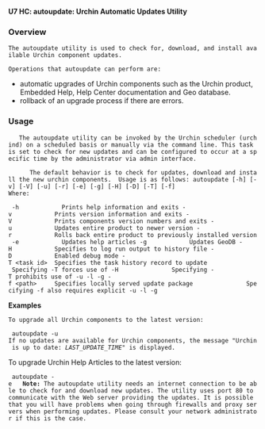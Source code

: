 '''U7 HC: autoupdate: Urchin Automatic Updates Utility'''

    
=== Overview ===
 
 The autoupdate utility is used to check for, download, and install available Urchin component updates.  

    
 Operations that autoupdate can perform are: 

 
*  automatic upgrades of Urchin components such as the Urchin product, Embedded Help, Help Center documentation and Geo database.
*  rollback of an upgrade process if there are errors.
 
=== Usage ===
 
    The autoupdate utility can be invoked by the Urchin scheduler (urchind) on a scheduled basis or manually via the command line. This task is set to check for new updates and can be configured to occur at a specific time by the administrator via admin interface.

       The default behavior is to check for updates, download and install the new urchin components.  Usage is as follows: autoupdate [-h] [-v] [-V] [-u] [-r] [-e] [-g] [-H] [-D] [-T] [-f]  
 Where: 

  -h            Prints help information and exits -v            Prints version information and exits -V            Prints components version numbers and exits -u            Updates entire product to newer version -r            Rolls back entire product to previously installed version -e            Updates help articles -g            Updates GeoDB -H            Specifies to log run output to history file -D            Enabled debug mode -T &lt;task id&gt;  Specifies the task history record to update               Specifying -T forces use of -H               Specifying -T prohibits use of -u -l -g -f &lt;path&gt;     Specifies locally served update package               Specifying -f also requires explicit -u -l -g  
'''Examples''' 

    
 To upgrade all Urchin components to the latest version: 

  autoupdate -u  
 If no updates are available for Urchin components, the message "Urchin is up to date: ''LAST_UPDATE_TIME''" is displayed. 

   
To upgrade Urchin Help Articles to the latest version:

  autoupdate -e   '''Note:''' The autoupdate utility needs an internet connection to be able to check for and download new updates. The utility uses port 80 to communicate with the Web server providing the updates. It is possible that you will have problems when going through firewalls and proxy servers when performing updates. Please consult your network administrator if this is the case.   